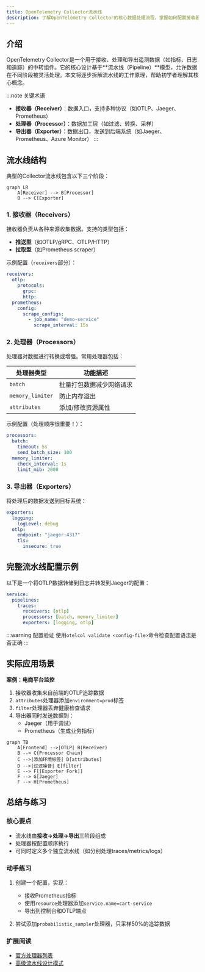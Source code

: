 ```yaml
---
title: OpenTelemetry Collector流水线
description: 了解OpenTelemetry Collector的核心数据处理流程，掌握如何配置接收器、处理器和导出器来构建可观测性数据流水线。
---
```


## 介绍

OpenTelemetry Collector是一个用于接收、处理和导出遥测数据（如指标、日志和追踪）的中转组件。它的核心设计基于**流水线（Pipeline）**模型，允许数据在不同阶段被灵活处理。本文将逐步拆解流水线的工作原理，帮助初学者理解其核心概念。

:::note 关键术语
- **接收器（Receiver）**：数据入口，支持多种协议（如OTLP、Jaeger、Prometheus）
- **处理器（Processor）**：数据加工层（如过滤、转换、采样）
- **导出器（Exporter）**：数据出口，发送到后端系统（如Jaeger、Prometheus、Azure Monitor）
:::

## 流水线结构

典型的Collector流水线包含以下三个阶段：

```mermaid
graph LR
    A[Receiver] --> B[Processor]
    B --> C[Exporter]
```

### 1. 接收器（Receivers）
接收器负责从各种来源收集数据。支持的类型包括：
- **推送型**（如OTLP/gRPC、OTLP/HTTP）
- **拉取型**（如Prometheus scraper）

示例配置（`receivers`部分）：
```yaml
receivers:
  otlp:
    protocols:
      grpc:
      http:
  prometheus:
    config:
      scrape_configs:
        - job_name: "demo-service"
          scrape_interval: 15s
```

### 2. 处理器（Processors）
处理器对数据进行转换或增强。常用处理器包括：

| 处理器类型       | 功能描述                     |
|------------------|----------------------------|
| `batch`         | 批量打包数据减少网络请求    |
| `memory_limiter`| 防止内存溢出                |
| `attributes`    | 添加/修改资源属性           |

示例配置（处理顺序很重要！）：
```yaml
processors:
  batch:
    timeout: 5s
    send_batch_size: 100
  memory_limiter:
    check_interval: 1s
    limit_mib: 2000
```

### 3. 导出器（Exporters）
将处理后的数据发送到目标系统：

```yaml
exporters:
  logging:
    logLevel: debug
  otlp:
    endpoint: "jaeger:4317"
    tls:
      insecure: true
```

## 完整流水线配置示例

以下是一个将OTLP数据转储到日志并转发到Jaeger的配置：

```yaml
service:
  pipelines:
    traces:
      receivers: [otlp]
      processors: [batch, memory_limiter]
      exporters: [logging, otlp]
```

:::warning 配置验证
使用`otelcol validate <config-file>`命令检查配置语法是否正确
:::

## 实际应用场景

**案例：电商平台监控**
1. 接收器收集来自前端的OTLP追踪数据
2. `attributes`处理器添加`environment=prod`标签
3. `filter`处理器丢弃健康检查请求
4. 导出器同时发送数据到：
   - Jaeger（用于调试）
   - Prometheus（生成业务指标）

```mermaid
graph TB
    A[Frontend] -->|OTLP| B(Receiver)
    B --> C{Processor Chain}
    C -->|添加环境标签| D[attributes]
    D -->|过滤噪音| E[filter]
    E --> F[[Exporter Fork]]
    F --> G[Jaeger]
    F --> H[Prometheus]
```

## 总结与练习

### 核心要点
- 流水线由**接收→处理→导出**三阶段组成
- 处理器按配置顺序执行
- 可同时定义多个独立流水线（如分别处理traces/metrics/logs）

### 动手练习
1. 创建一个配置，实现：
   - 接收Prometheus指标
   - 使用`resource`处理器添加`service.name=cart-service`
   - 导出到控制台和OTLP端点

2. 尝试添加`probabilistic_sampler`处理器，只采样50%的追踪数据

### 扩展阅读
- [官方处理器列表](https://opentelemetry.io/docs/collector/configuration/#processors)
- [高级流水线设计模式](https://github.com/open-telemetry/opentelemetry-collector-contrib/tree/main/examples)